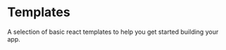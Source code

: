
<Meta title="Templates/About" />

# Templates

A selection of basic react templates to help you get started building your app.

<Preview>
  <Story name="Main">
    <Templates
        containers={[
          {
            id: "login",
            img: login,
            labels: { title: "Login", text: "A simple Login page." },
            sourceCodeUrl:
              "https://github.com/pentaho/hv-uikit-react/blob/master/packages/doc/templates/templates/login/Login.js",
            associatedStory: "Login"
          },
          {
            id: "home",
            img: home,
            labels: { title: "Home", text: "A home example." },
            sourceCodeUrl:
              "https://github.com/pentaho/hv-uikit-react/tree/master/packages/doc/templates/templates/home",
            associatedStory: "Home"
          },
          {
            id: "details",
            img: details,
            labels: { title: "Details", text: "A Details example." },
            sourceCodeUrl:
              "https://github.com/pentaho/hv-uikit-react/tree/master/packages/doc/templates/templates/home",
            associatedStory: "Details"
          }
        ]}
      />
  </Story>
</Preview>


